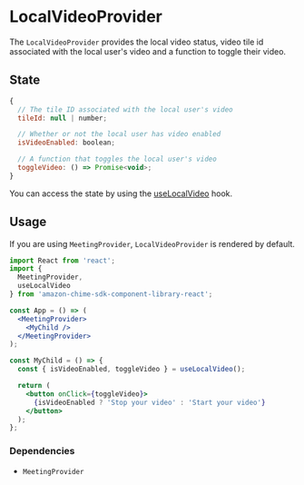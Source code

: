 <Meta title="SDK Providers/LocalVideoProvider" />

# LocalVideoProvider

The `LocalVideoProvider` provides the local video status, video tile id associated with the local user's video and a function to toggle their video.

## State

```javascript
{
  // The tile ID associated with the local user's video
  tileId: null | number;

  // Whether or not the local user has video enabled
  isVideoEnabled: boolean;

  // A function that toggles the local user's video
  toggleVideo: () => Promise<void>;
}
```

You can access the state by using the [useLocalVideo](/?path=/docs/sdk-hooks-uselocalvideo--page) hook.

## Usage

If you are using `MeetingProvider`, `LocalVideoProvider` is rendered by default.

```jsx
import React from 'react';
import {
  MeetingProvider,
  useLocalVideo
} from 'amazon-chime-sdk-component-library-react';

const App = () => (
  <MeetingProvider>
    <MyChild />
  </MeetingProvider>
);

const MyChild = () => {
  const { isVideoEnabled, toggleVideo } = useLocalVideo();

  return (
    <button onClick={toggleVideo}>
      {isVideoEnabled ? 'Stop your video' : 'Start your video'}
    </button>
  );
};
```

### Dependencies

- `MeetingProvider`
